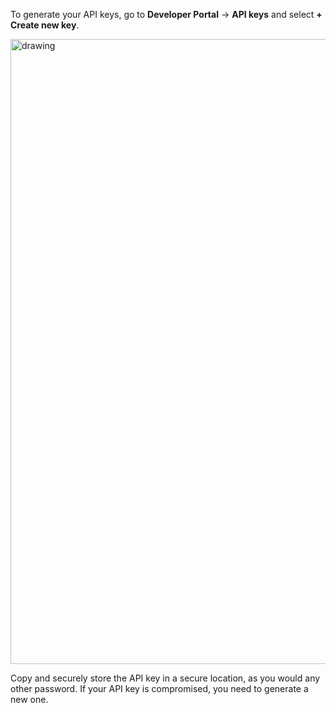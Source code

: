 To generate your API keys, go to **Developer Portal** → **API keys** and select **+ Create new key**.

<img src="/images/api-keys.png" alt="drawing" width="1000"/>

Copy and securely store the API key in a secure location, as you would any other password.
If your API key is compromised, you need to generate a new one.